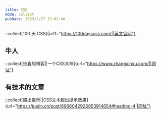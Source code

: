 ```yaml
---
title: CSS
mode: collect
pubDate: 2023/2/27 12:02:46
---
```


::collect[100 天 CSS]{url1="https://100dayscss.com/||英文官网"}

## 牛人

::collect[张鑫旭博客||一个CSS大神]{url="https://www.zhangxinxu.com/||网址"}

## 有技术的文章

::collect[超出提示||CSS文本超出提示效果]{url="https://juejin.cn/post/6966042926853914654#heading-4||网址"}
